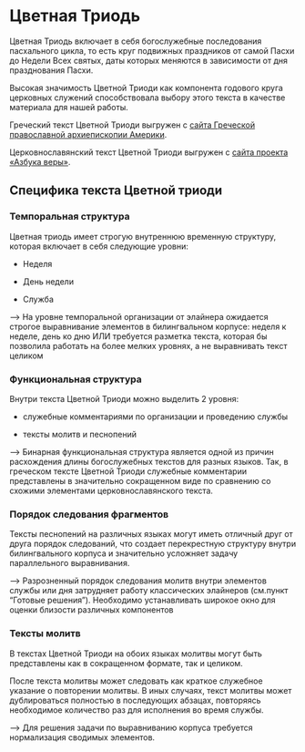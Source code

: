# Цветная Триодь

Цветная Триодь включает в себя богослужебные последования пасхального цикла, то есть круг подвижных праздников от самой Пасхи до Недели Всех святых, даты которых меняются в зависимости от дня празднования Пасхи.

Высокая значимость Цветной Триоди как компонента годового круга церковных служений способствовала выбору этого текста в качестве материала для нашей работы.

Греческий текст Цветной Триоди выгружен с [сайта Греческой православной архиепископии Америки](https://glt.goarch.org/#04).

Церковнославянский текст Цветной Триоди выгружен с [сайта проекта «Азбука веры»](https://azbyka.ru/otechnik/Pravoslavnoe_Bogosluzhenie/triod-tsvetnaja/).

## **Специфика текста Цветной триоди**

### Темпоральная структура

Цветная триодь имеет строгую внутреннюю временную структуру, которая включает в себя следующие уровни:

-   Неделя

-   День недели

-   Служба

---\> На уровне темпоральной организации от элайнера ожидается строгое выравнивание элементов в билингвальном корпусе: неделя к неделе, день ко дню ИЛИ требуется разметка текста, которая бы позволила работать на более мелких уровнях, а не выравнивать текст целиком

### Функциональная структура

Внутри текста Цветной Триоди можно выделить 2 уровня:

-   служебные комментариями по организации и проведению службы

-   тексты молитв и песнопений

---\> Бинарная функциональная структура является одной из причин расхождения длины богослужебных текстов для разных языков. Так, в греческом тексте Цветной Триоди служебные комментарии представлены в значительно сокращенном виде по сравнению со схожими элементами церковнославянского текста. 

### Порядок следования фрагментов

Тексты песнопений на различных языках могут иметь отличный друг от друга порядок следований, что создает перекрестную структуру внутри билингвального корпуса и значительно усложняет задачу параллельного выравнивания.

---\> Разрозненный порядок следования молитв внутри элементов службы или дня затрудняет работу классических элайнеров (см.пункт "Готовые решения"). Необходимо устанавливать широкое окно для оценки близости различных компонентов

### Тексты молитв

В текстах Цветной Триоди на обоих языках молитвы могут быть представлены как в сокращенном формате, так и целиком.

После текста молитвы может следовать как краткое служебное указание о повторении молитвы. В иных случаях, текст молитвы может дублироваться полностью в последующих абзацах, повторяясь необходимое количество раз для исполнения во время службы.

---\> Для решения задачи по выравниванию корпуса требуется нормализация сводимых элементов.
